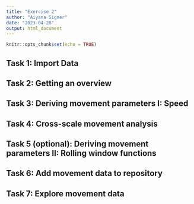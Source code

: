 ```yaml
---
title: "Exercise 2"
author: "Aiyana Signer"
date: "2023-04-28"
output: html_document
---
```


```r
knitr::opts_chunk$set(echo = TRUE)
```

## Task 1: Import Data

## Task 2: Getting an overview

## Task 3: Deriving movement parameters I: Speed

## Task 4: Cross-scale movement analysis

## Task 5 (optional): Deriving movement parameters II: Rolling window functions

## Task 6: Add movement data to repository

## Task 7: Explore movement data



